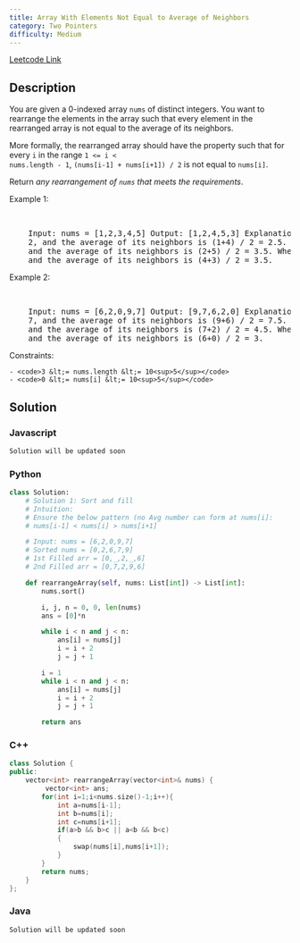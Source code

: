 ```yaml
---
title: Array With Elements Not Equal to Average of Neighbors
category: Two Pointers
difficulty: Medium
---
```


<Callout>

[Leetcode Link](https://leetcode.com/problems/array-with-elements-not-equal-to-average-of-neighbors)

</Callout>

## Description

You are given a 0-indexed array <code>nums</code> of distinct integers. You want to rearrange the elements in the array such that every element in the rearranged array is not equal to the average of its neighbors.

More formally, the rearranged array should have the property such that for every <code>i</code> in the range <code>1 &lt;= i &lt; nums.length - 1</code>, <code>(nums[i-1] + nums[i+1]) / 2</code> is not equal to <code>nums[i]</code>.

Return _any rearrangement of _<code>nums</code>_ that meets the requirements_.

Example 1:

<br />
<pre className="overflow-x-auto">
	Input: nums = [1,2,3,4,5] Output: [1,2,4,5,3] Explanation: When i=1, nums[i] =
	2, and the average of its neighbors is (1+4) / 2 = 2.5. When i=2, nums[i] = 4,
	and the average of its neighbors is (2+5) / 2 = 3.5. When i=3, nums[i] = 5,
	and the average of its neighbors is (4+3) / 2 = 3.5.
</pre>

Example 2:

<br />
<pre className="overflow-x-auto">
	Input: nums = [6,2,0,9,7] Output: [9,7,6,2,0] Explanation: When i=1, nums[i] =
	7, and the average of its neighbors is (9+6) / 2 = 7.5. When i=2, nums[i] = 6,
	and the average of its neighbors is (7+2) / 2 = 4.5. When i=3, nums[i] = 2,
	and the average of its neighbors is (6+0) / 2 = 3.
</pre>

Constraints:

    - <code>3 &lt;= nums.length &lt;= 10<sup>5</sup></code>
    - <code>0 &lt;= nums[i] &lt;= 10<sup>5</sup></code>

## Solution

### Javascript

```javascript
Solution will be updated soon
```

### Python

```python
class Solution:
    # Solution 1: Sort and fill
    # Intuition:
    # Ensure the below pattern (no Avg number can form at nums[i]:
    # nums[i-1] < nums[i] > nums[i+1]

    # Input: nums = [6,2,0,9,7]
    # Sorted nums = [0,2,6,7,9]
    # 1st Filled arr = [0,_,2,_,6]
    # 2nd Filled arr = [0,7,2,9,6]

    def rearrangeArray(self, nums: List[int]) -> List[int]:
        nums.sort()

        i, j, n = 0, 0, len(nums)
        ans = [0]*n

        while i < n and j < n:
            ans[i] = nums[j]
            i = i + 2
            j = j + 1

        i = 1
        while i < n and j < n:
            ans[i] = nums[j]
            i = i + 2
            j = j + 1

        return ans

```

### C++

```cpp
class Solution {
public:
    vector<int> rearrangeArray(vector<int>& nums) {
         vector<int> ans;
        for(int i=1;i<nums.size()-1;i++){
            int a=nums[i-1];
            int b=nums[i];
            int c=nums[i+1];
            if(a>b && b>c || a<b && b<c)
            {
                swap(nums[i],nums[i+1]);
            }
        }
        return nums;
    }
};

```

### Java

```java
Solution will be updated soon
```
